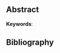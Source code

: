 \vspace{-1.5 em}
\centerline{\textit{*Corresponding y.hu7@student.uw.edu.pl}}
\vspace{1 em}

## Abstract

**Keywords**:

## Bibliography

::: {#refs}
:::
